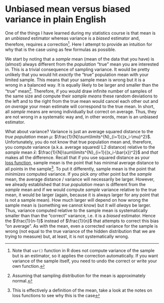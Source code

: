 # Unbiased mean versus biased variance in plain English

One of the things I have learned during my statistics course is that mean is an _unbiased_ estimator whereas variance is a _biased_ estimator and, therefore, requires a correction^[Note that `var()` function in R does not compute variance of the sample but is an estimator, so it applies the correction automatically. If you want variance of the sample itself, you need to undo the correct or write your own function.]. Here I attempt to provide an intuition for why that is the case using as few formulas as possible.

We start by noting that a _sample_ mean (mean of the data that you have) is (almost) always different from the _population_ "true" mean you are interested in. This is a trivial consequence of sampling variance. It would be pretty unlikely that you would hit _exactly_ the "true" population mean with your limited sample. This means that your sample mean is wrong but it is a wrong in a balanced way. It is equally likely to be larger and smaller than the "true" mean^[Assuming that sampling distribution for the mean is approximately normal.]. Therefore, if you would draw infinite number of samples of the same size and compute their _sample means_ these random deviations to the left and to the right from the true mean would cancel each other out and _on average_ your mean estimate will correspond to the true mean. In short, all _sample_ means are wrong individually but correct on average. Thus, they are not wrong in a systematic way and, in other words, mean is an unbiased estimator.

What about variance? Variance is just an average squared distance to the _true population_ mean $\mu$: $\frac{1}{N}\sum\limits^{N}_{i=1}{(x_i-\mu)^2}$. Unfortunately, you do not know that true population mean and, therefore, you compute variance (a.k.a. average squared/ L2 distance) relative to the _sample_ mean $\bar{x}$: $\frac{1}{N}\sum\limits^{N}_{i=1}{(x_i-\bar{x})^2}$ and _that_ makes all the difference. Recall that if you use squared distance as your [loss function](#loss-functions), sample mean is the point that has minimal average distance to all points in the sample^[This is effectively a definition of the mean, take a look at the notes on loss functions to see why this is the case]. To put it differently, sample mean is the point that _minimizes_ computed variance. If you pick _any_ other point but the _sample_ mean, the average distance / variance will necessarily be larger. However, we already established that _true population_ mean is different from the  _sample_ mean and if we would compute _sample_ variance relative to the true mean, it would be larger (again, because it is always larger for any point that is not a sample mean). How much larger will depend on how wrong the sample mean is (something we cannot know) but it will _always_ be larger. Thus, variance computed relative to the sample mean is systematically smaller than than the "correct" variance, i.e. it is a _biased_ estimator. Hence the $\frac{1}{n-1}$ instead of $\frac{1}{n}$ that attempts to correct this bias "on average". As with the mean, even a corrected variance for the sample is wrong (not equal to the true variance of the hidden distribution that we are trying to measure) but, at least, it is not systematically wrong.